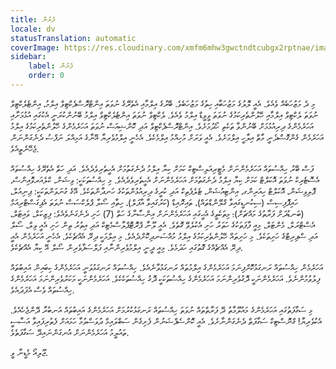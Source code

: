 ```yaml
---
title: ފެށުން
locale: dv
statusTranslation: automatic
coverImage: https://res.cloudinary.com/xmfm6mhw3gwctndtcubgx2rptnae/image/upload/v1741354450/small_cover_introduccion_a_la_gnosis_57a3fc8d72.webp
sidebar:
    label: ފެށުން
    order: 0
---
```

މި ދެ މަޒުހަބެއް ވެއެވެ. އެއީ ލޮލުގެ މަޒުހަބާއި ހިތުގެ މަޒުހަބެވެ. ބޭރުގެ އިލްމާއި އެތެރޭގެ ނުވަތަ އިންޓްރޮސްޕެކްޓިވް އިލްމު، އިންޓެލެކްޓިވް ނުވަތަ ލެކްޓިވް އިލްމާއި ހޭލުންތެރިކަމުގެ ނުވަތަ ވީވީޑް އިލްމު ވެއެވެ. ލެކްޓިވް ނުވަތަ އިންޓެލެކްޓިވް އިލްމު ބޭނުންކުރަނީ އެކުގައި އުޅުމަށާއި އަހަރެމެންގެ ދިރިއުޅުމަށް ބޭނުންވާ ތަކެތި ހޯދުމަށެވެ. އިންޓްރޮސްޕެކްޓިވް އަދި ކޮންޝިއަސް ނުވަތަ އަހަރެމެންގެ ހޭލުންތެރިކަމުގެ އިލްމު އަހަރެމެން ގެންގޮސްދެނީ މާތް އިލާހީ އިލްމަށެވެ. އެއީ ވަރަށް މުހިއްމު އިލްމެކެވެ. އެހެނީ އިލްމުވެރިޔާ އޭނާގެ އަމިއްލަ ނަފްސު ދެނެގަންނަން ޖެހޭނެތީއެވެ.

ފަސް ބޭރު ހިއްސުތައް އަހަރެމެންނަށް މެޓީރިއަލިސްޓިކް ކަމަށް ކިޔާ އިލްމު ދެނެގަތުމަށް އެހީތެރިވެދެއެވެ. އަދި ހަތް އެތެރޭގެ ހިއްސުތައް އެސޮޓެރިކް ނުވަތަ އޮކަލްޓް ކަމަށް ކިޔާ އިލްމު ދެނެގަތުމަށް އަހަރެމެންނަށް އެހީތެރިވެދެއެވެ. މި ހިއްސުތަކަކީ: ވިޝަން، ކްލެއަރވޮއިންސް، ޕޮލިވިޝަން، އޮކަލްޓް ހިއަރިންގ، އިންޓިއުޝަން، ޓެލެޕެތިކް އަދި ކުރީގެ ދިރިއުޅުންތަކުގެ ހަނދާންތަކެވެ. އޭގެ ގުނަވަންތަކަކީ: ޕިނިއަލް، ހައިޕޮފިސިސް (ސިކުނޑީގައިވާ ގްލޭންޑްތައް)، ތައިރޮއިޑް (ކަރުގައިވާ އާފަލް)، ހިތާއި ސޯލާ ޕްލެކްސަސް ނުވަތަ އެޕިގަސްޓްރިއަމް (ބަނޑުދަށް ފަރާތުގެ މައްޗަށް)؛ މިތަކެތީގެ އެހީގައި އަހަރެމެންނަށް އިންސާނާގެ ހަތް (7) ހަށި ދެނެގަނެވެއެވެ: ފިޒިކަލް، ވައިޓަލް، އެސްޓްރަލް، މެންޓަލް، މިއީ ފާފަތަކުގެ ހަތަރު ހަށި އެކުލެވޭ ގޮތެވެ. އެއީ ލޫނާ ޕްރޮޓޮޕްލާސްމެޓިކް އަދި އިތުރު ތިން ހަށި އެއީ ވިލް، ސޯލް އަދި ސްޕިރިޓްގެ ހަށިތަކެވެ. މި ހަށިތައް ހޭލުންތެރިކަމުގެ އިލްމު މުއްސަނދިކޮށްދެއެވެ. މި އިލްމަކީ ދިރޭ އެއްޗެކެވެ. އެހެނީ އަހަރެމެން އެއީ ދިރޭ އެއްޗެއްގެ ގޮތުގައި ހަދަމެވެ. މިއީ ދީނީ އިލްމުވެރިންނާއި ފަލްސަފާވެރިން ސޯލް އޭ ކިޔާ އެއްޗެކެވެ.

އަހަރެމެން ހިއްސުތައް ރަނގަޅުކޮށްފިނަމަ އަހަރެމެންގެ އިލްމުތައް ރަނގަޅުވާނެއެވެ. ހިއްސުތައް ރަނގަޅުވަނީ އަހަރެމެންގެ ކިބައިން އައިބުތައް ފިލުވުމުންނެވެ. އަހަރެމެންނަކީ ދޮގުވެރިންނަމަ އަހަރެމެންގެ ހިއްސުތަކަކީ ދޮގު ހިއްސުތަކެކެވެ. އަހަރެމެންނަކީ މަކަރުވެރިންނަމަ އަހަރެމެންގެ ހިއްސުތައް ވެސް އެފަދައެވެ.

މި ސަގާފަތުގައި އަހަރެމެންގެ މައުލޫމާތު ދޭ ފަރާތްތައް ނުވަތަ ހިއްސުތައް ރަނގަޅުކުރުމަށް އަހަރެމެންގެ އައިބުތައް އަނބުރާ ދޭންޖެހެއެވެ. އެކުވެރިޔާ! ގްނޮސްޓިކް ސަގާފަތް ދެނެގަންނާށެވެ. އެއީ ކޮންސެޕްޝަނުން ފެށިގެން ސަބްލައިމް ދުވަސްވުމާ ހަމައަށް ފެތުރިފައިވާ އަސާސީ ތައުލީމު އަހަރެމެންނަށް އުނގަންނައިދޭ ސަގާފަތެވެ.

ޖޫލިއޯ މެޑީނާ ވީ.
